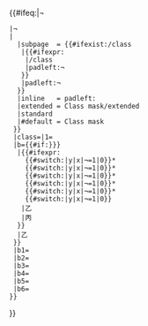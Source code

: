 {{#ifeq:{{{class|¬}}}|¬
 |¬ <!-- Class not passed by banner template; no quality scale used -->
 |{{{{#switch:{{{QUALITY_SCALE|}}}
   |subpage  = {{#ifexist:{{{BANNER_NAME}}}/class
    |{{#ifexpr:{{PAGESIZE:{{{BANNER_NAME}}}/class|R}}
     |{{{BANNER_NAME}}}/class
     |padleft:¬ <!-- /class subpage is empty; no quality scale used -->
    }}
    |padleft:¬ <!-- /class subpage does not exist; no quality scale used -->
   }}
   |inline   = padleft:{{{class|}}} <!-- Pass {{{class}}} without change -->
   |extended = Class mask/extended
   |standard
   |#default = Class mask
  }}
  |class={{{class|}}}|1={{{class|}}}
  |b={{#if:{{{B_CHECKLIST|{{{BCHK|}}}}}}
   |{{#ifexpr:
     {{#switch:{{WPBannerMeta/b|{{{b1|}}}}}|y|x|¬=1|0}}*
     {{#switch:{{WPBannerMeta/b|{{{b2|}}}}}|y|x|¬=1|0}}*
     {{#switch:{{WPBannerMeta/b|{{{b3|}}}}}|y|x|¬=1|0}}*
     {{#switch:{{WPBannerMeta/b|{{{b4|}}}}}|y|x|¬=1|0}}*
     {{#switch:{{WPBannerMeta/b|{{{b5|}}}}}|y|x|¬=1|0}}*
     {{#switch:{{WPBannerMeta/b|{{{b6|}}}}}|y|x|¬=1|0}}
    |乙 <!-- Checklist fulfilled -->
    |丙 <!-- Checklist unfulfilled -->
   }}
   |乙<!-- Checklist not used -->
  }}
  |b1={{{b1|}}} <!-- Raw criteria parameters passed for use by custom masks -->
  |b2={{{b2|}}}
  |b3={{{b3|}}}
  |b4={{{b4|}}}
  |b5={{{b5|}}}
  |b6={{{b6|}}}
 }}
}}<noinclude>
{{documentation}}
</noinclude>
